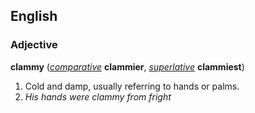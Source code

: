 ==English==
===Adjective===
'''clammy''' (''[[comparative]]'' '''clammier''', ''[[superlative]]'' '''clammiest''')

#Cold and damp, usually referring to hands or palms.
#''His hands were clammy from fright''